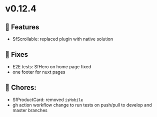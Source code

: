 
<Meta title="Releases/v0.12.x - Latest/v0.12.4 - Latest/Change log" />

# v0.12.4

## 🚀 Features
- SfScrollable: replaced plugin with native solution

## 🐛 Fixes

- E2E tests: SfHero on home page fixed
- one footer for nuxt pages

## 🧹 Chores:

- SfProductCard: removed `isMobile`
- gh action workflow change to run tests on push/pull to develop and master branches

